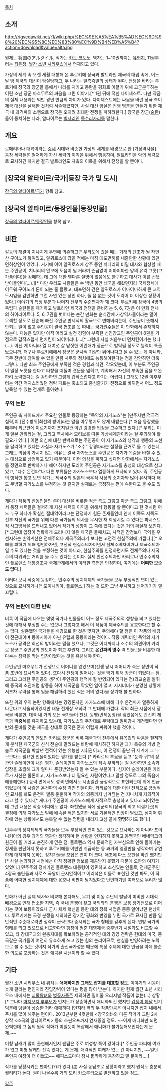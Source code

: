 [[목차]]

== 소개 ==
http://rigvedawiki.net/r1/wiki.php/%EC%9E%A5%EA%B5%AD%EC%9D%98%20%EC%95%8C%ED%83%80%EC%9D%B4%EB%A5%B4?action=download&value=alta.jpg

원제는 将国のアルタイル, 작가는 [[카토 코토노]]. 역자는 1~10권까지는 [[유현지]], 11권부터는 [[최윤정]]. [[월간 소년 시리우스]]에서 연재되고 있다.

가상의 세계 속 오랜 세월 대항해 온 투르키에 장국과 발트라인 제국의 대립 속에, 어느 날 밤 제국의 대신이 암살당하고, 두 나라는 일촉즉발의 상태가 된다. 전쟁을 바라는 투르키에 장국의 장군들 틈에서 나라를 지키고 동란을 평화로 이끌기 위해 고군분투하는 어린 소년 장군 마흐무트의 싸움을 그린 이야기.[* 1권 뒤에 적힌 다이제스트. 다만 작품의 실제 내용과는 억만 광년 만큼의 차이가 있다. 다이제스트에는 싸움을 바란 장국 측이 제국 대신을 살해한 것처럼 서술돼있지만, 사실 대신 암살은 전쟁 명분을 만들기 위한 제국 내 과격파의 소행으로 장국은 오히려 최대한 전쟁을 피하려한다.] 장국은 장군([[술탄]])들이 통치하는 나라, 알타이르는 [[별자리]]인 [[독수리자리]]를 말한다.
== 개요 ==
르메리아나 대륙이라는 [[중세]] 시대와 비슷한 가상의 세계를 배경으로 한 [가상역사물]. 등장 세력들은 철저하게 자신 세력의 이익을 위해서 행동하며, 발트라인을 악의 세력으로 묘사하긴 하지만 결국 발트라인도 자측의 이득을 위해서 전쟁을 할 뿐이다.
== [장국의 알타이르/국가|등장 국가 및 도시] ==
[[장국의 알타이르/국가]] 항목 참고.
== [장국의 알타이르/등장인물|등장인물] ==
[[장국의 알타이르/등장인물]] 항목 참고.
== 비판 ==
갈등의 해결이 지나치게 우연에 의존하고[* 우라도에 갔을 때는 거래의 단초가 될 자연산 구아노가 쌓여있고, 알귀로스에 갔을 적에는 마침 대포면허를 내줄만한 상황에 있던 면허상인이 있었다. 거기에 이어 알귀로스에 상주 중인 치니리의 비밀 대사와 협상할 때는 주인공이, 치니리의 안보에 도움이 될 거라며 뜬금없이 어마어마한 양의 유리 그릇(고가품이다)을 강매하는데 그에 대한 별다른 설명이 없음에도 불구하고 대사가 이를 선뜻 받아들인다(...).][* 다만 우라도 사람들은 수 백년 동안 쇄국을 해왔던지라 국제정세에 어두워 구아노가 돈이 되는 줄 몰랐고, 대포면허 건은 알귀로스가 어마어마하게 큰 교역도시임을 감안하면 그런 사연 있는 상인 하나, 둘 쯤 없는 것이 도리어 더 이상한 상황이었다.] 이야기의 특정 부분과 나머지 전부의 수준편차가 꽤 크다. 투르키에 장국이 4명의 독립파 술탄들을 제거하고 발트라인 제국과 전쟁을 준비하는 5, 6, 7권은 이 만화 전체의 하이라이트다. 5, 6, 7권을 벗어나는 순간 만화는 순식간에 가상역사물이라는 말이 무색할 정도로 단순해 빠진 주인공 만세식의 활극으로 변해버리는데, 주인공이 뜻해서 안되는 일이 없고 주인공이 결국 협조를 못 따내는 [[국가원수]]들은 이 만화에서 존재하지 않는다. 재능은 있지만 아직 어리고 실전 경험이 부족한 신진장교인 주인공이 8권을 기점으로 갑작스럽게 먼치킨이 되어버리니….[* 그런데 사실 처음부터 먼치킨이기는 했다(...). 아닌 게 아니라 열 대여섯 살 남짓한 어린애가 장군으로 발탁될 정도로 능력이 특출났으니까. 더구나 투르키에에서 장군은 군사적 기량만 뛰어나다고 될 수 있는 게 아니라, 국무 전반에 참여할 수 있을 만큼 사무와 정치에도 능통해야한다는 점을 감안하면 더욱 그렇다. 다만 최초 주인공에게 부족한 것은 경험과 식견, 각오였는데, 이 부분도 주인공이 밀정 노릇을 한다고 타향을 떠돌며 견문을 넓히고, 계속해서 자신의 부족한 점을 보완하려 노력했다는 걸 감안하면 그렇게 갑작스럽다고 하기는 어렵다.] 그래도 12권 이후부터는 약간 억지스러웠던 정략 파트는 축소되고 중심줄기가 전쟁으로 바뀌면서 어느 정도 납득할 수 있는 전개로 돌아왔다.
=== 우익 논란 ===
주인공 측 사이드에서 주요한 인물로 등장하는 "독약의 자가노스"는 [만주사변|적극적 침략]이 [전수방위|최선의 방어]라는 말을 아무렇지도 않게 내뱉는다.[* 처음 등장했을 때부터 최근편에 이르기까지 초지일관 이런 강경한 입장을 고수하고 있다.][* 우리는 이게 일본 만화라는 걸, 그리고 역사에서 모티브를 따온 가상세계관이라는 걸 주의해야 할 필요가 있다.] 이런 의심에 대한 반박으로는 주인공이 이 자가노스와 생각과 행동의 노선을 달리하고 있다는 사실과 자가노스가 "소수" 강경파라는 설정을 근거로 들 수 있는데, 그래도 의심이 가시지 않는 이유는 결국 자가노스를 주인공은 자기가 목숨을 바칠 수 있는 대상으로 상정하고 있기 때문이다. 이런 의심을 피하고 싶다면 만화에서는 자가노스를 정면으로 반박하거나 해야 하지만 도리어 주인공은 자가노스를 충성의 대상으로 삼고 있고, "다수 온건파"나 다른 부류들은 자가노스보다 열등하게 묘사되고 있다. 즉, 주인공의 행적만 놓고 보면 작가는 제국주의 일본의 극우적 사상의 소지자와 많이 유사하다 해도 무방할 자가노스를 부정하는 것 같지만 실제로는 긍정하는 편에 속한다고 볼 수도 있다.

게다가 작품의 반동인물인 루이 대신을 비롯한 적군 측도 그렇고 아군 측도 그렇고, 위에서 등장 세력들은 철저하게 자신 세력의 이익을 위해서 행동할 할 뿐이다고 한 것처럼 어느 누구 하나가 확실한 절대악이라고는 단정하기 힘든 존재들인데 왠지 이쪽도 저쪽도 전부 자신의 국가를 위해 다른 국가들의 의사를 무시한 채 희생시킬 수 있다는 파시스트적 사고방식을 드러내고 있어서 작가의 성향이 그 쪽에 있다는 것은 거의 확실해 보인다.[* 그런데 입장이 명확하게 드러나지 않은 제국은 둘째치고, 사적인 감정보다 국익을 우선시하는 손익계산은 전체주의나 제국주의라기 보다는 고전적 현실주의에 가깝다.][* 오해를 피하기 위해 첨언하자면, 고전적 현실주의자이면서 전체주의자이거나 제국주의자일 수도 있다는 것을 부정하는 것이 아니라, 현실주의를 인정하면서도 전체주의나 제국주의 따위와는 거리를 둘 수도 있다는 것이다. 실제 반전주의자인 카리르나 민주주의자인 플로렌스 대통령조차 국제관계에서의 이러한 측면은 인정하며, 여기에는 '''어떠한 모순도 없다.''']

이러다 보니 작중에 등장하는 민주주의 정치체제의 국가들을 모두 부정적인 면이 있는 것으로 묘사하거나[* 포이니키아, 플로렌스.] 하는 것 또한 그냥 무시하고 넘어가기가 껄끄럽다.
=== 우익 논란에 대한 반박 ===
비록 이 작품에 나오는 몇몇 국가나 인물들이 어느 정도 제국주의적 성향을 띄고 있다는 것에 대해서 부정할 수는 없으나 그렇다고 해서 이 작품이 제국주의를 옹호한다고 할 수는 없다. 실존했던 국가들을 배경으로 한 것은 맞지만, 주의해야 할 점은 이 작품의 배경이 전근대이며 동아시아가 아닌 유럽과 중동이라는 것이다. 작중 캐릭터인 독약의 자가노스가 공격은 최선의 방어라는 말을 했으나, 그것은 어디까지나 소수의 의견이며 카리르 장군[* 주인공의 멘토이자 최고 후원자, 그리고 '''온건파의 영수''' 격 인물.]을 비롯한 대다수는 침략을 막는 입장이었다는 것을 유념해야 한다.

주인공인 마흐무트가 전쟁으로 어머니를 잃었으며(전쟁 당시 어머니가 죽은 장면이 작품 초반에 묘사되어 있다), 또다시 전쟁이 일어나는 것을 막기 위해 장군이 되었다는 점, 그리고 그러한 주인공의 생각이 주인공의 행적에 잘 반영되어 있다는 점(외교술을 발휘해 중국의 소진처럼 합종을 하여 제국군을 막았던 일이 많고, 시시비비가 분명한 상황에서조차 무력을 통해 일을 해결하려 했던 적은 거의 없다)을 상기해 볼 만하다.

또한 위의 우익 논란 항목에서는 강경론자인 자가노스에 비해 다수 온건파가 열등하게 나온다고 서술되어있지만 내용 전개상 오히려 그 반대에 가깝다. 작의 최근 시점에서 장국을 비롯한, 대륙 내 거의 모든 국가들이 친선, 동맹(반제동맹)을 맺었음에도 간신히 제국과 '''백중세'''를 유지하고 있는데, 자가노스의 주장대로 무턱대고 일찌감치 개전했다면 만반의 준비를 갖춘 제국을 상대로 장국은 혼자 어렵게 싸워야 했을 것이다.

게다가 주인공의 멘토인 카리르 장군은 비록 제국과의 전투에서 유목민의 싸움을 철저하게 분석한 제국군의 신식 전술에 말려드는 바람에 패사하긴 하지만 과거 특유의 기병 전술로 제국군을 박살낸 전적이 있는 유능한 지휘관이고, 이 전쟁이 끝난 뒤 세계에 그 누구보다도 필요한 인물이었다는 평가를 받는다.[* 카리르의 부음을 듣고 "눈과 귀"의 장관인 술레이만이 내린 평가. 술레이만이 자가노스의 직속 부하라는 걸 감안하면 소속과 입장을 초월해 그가 얼마나 존경받았는지 알 수 있는 부분이다. 심지어 술레이만은 카리르가 자신은 물론이고, 자가노스보다 더 필요한 사람이었다고 말할 정도로 그의 죽음에 애통해한다.] 능력 면에서도 성격 면에서도 시종일관 긍정적으로 표현되는데 위에 언급되었듯이 이 사람은 온건파의 수장 격인 인물이다. 카리르에 대한 이런 전적으로 긍정적인 묘사를 봐도 온건파 열등 운운하며 작가의 의중까지 넘겨짚는 건 지나치게 자의적이라고 할 수 있다.[* 게다가 주인공이 자가노스에게 사적으로 충성하고 있다고 되어있는데 그런 내용은 작중 어디에도 없다. 좌천됐을 적에 장군회의(장국의 최고 의결기관)의 결정에 의해 자가노스 밑에 배속된 적은 있지만 서로 기본적인 입장이 달랐고, 심지어 휘하에 있는 상황에서도 승복할 수 없는 명령을 내리자 고심 끝에 '''항명'''하기도 했다.]

민주주의 정치체제의 국가들을 모두 부정적인 면이 있는 것으로 묘사하는게 아니라 포이니키아의 경우 과거의 영광만 생각하며 현 상황을 인지하지 못하고 동맹국인 베네딕크의 원군이 올 거라고 순진하게 믿은 점, 플로렌스 역시 문화적인 자부심으로 인해 돌아가는 정세를 판단하지 못하고 투르키에를 야만인 취급하는 등 과거의 영광만을 생각하며 유연하게 대처하지 못하는 정치가들을 꼬집은 면이 더 크다. 애초에 다소 오판을 하긴 했지만[* 사실 논의하던 시점에선 아직 정확한 정보를 제공받지 못했기 때문에 오판의 여지가 있었다.] 민주주의 정치가인 플로렌스 대통령이 영민하고 소신있는 인물로, 전제군주인 4장국 술탄들과 사로스 국왕이 근시안적이고 어리석은 이들로 표현된 것만 봐도, 이 작품에 어떠한 정치체제에 대한 옹호나 비판이 담겨있다고 단언하기엔 여러모로 무리가 많다.

만화가 아닌 실제 역사와 비교해 본다해도, 무기 및 이동 수단의 발달이 미비한 시대적 배경으로 인해 협소한 지역, 즉 국내 분쟁이 잦고 국외와의 분쟁은 보통 장기전으로 이어지는 것이 보통이겠으나 군사 체제 혁신을 통한 대외 정복 사업은 종종 일어났던 현상이다. 투르키에는 국경 분쟁을 제외하곤 장기간 평화와 번영을 누린 국가로 묘사된 만큼 일반적인 수순대로라면 정략이 군략보다 중시되는 국가 형태를 갖추게 된다. 연방 국가의 형태를 띄고 있으므로 비교한다면 팽창이 멈춘 대영제국 중후반기 시절과도 비교할 수 있고, 타 강대국과의 완충지대를 확보하려는 공격적인 대외 경영 전략은 현대의 미국, 중국같은 국가들이 여전히 유효하게 쓰고 있는 힘의 논리이므로, 현실을 반영하려는 노력으로 볼 수 있는 것이지 작가의 출신국가성분 때문에 특정 주제에 대한 언급을 아예 불순한 의도로 포장하는 것은 왜곡된 시선이라 할 수 있다.
== 기타 ==
[[월간 소년 시리우스]] 내 위치는 '''애매하지만 그래도 잡지를 대표할 정도'''. 이야기의 시동이 늦게 걸리는 편인지라 진입장벽이 있다는 평을 많이 받는다. 하지만 현재 월간 소년 시리우스 내에서는 [[괴물왕녀]]와 [[벚꽃사중주]] 제외하면 밀어줄 오리지널 작품이 없는(...) 상황[* 그나마 [[마지모지 루루모]]가 인지도가 상승하면서 애니화되긴 했지만 [[겁쟁이 페달]] 인기 덕분에 덩달아 상승한 거라 애매하다.]인지라 앞의 두 작품만큼은 아니지만 잡지 내에서 푸시를 많이 해주는 편이다. 2013년부턴 4컷만화 <장국의!>와 다른 작가가 그린 2차 창작 <소국의 알타이르씨> 등의 스핀오프까지 연재중일 정도. ~~이제 애니화만 되면 완벽한데 그 놈의 원작 작화가 미칠듯이 복잡해서 애니화가 불가능해보인다는게 문제.~~ 

미형 남캐가 많이 출현해서인지 팬덤은 주로 여성향 쪽이 강하다.[* 주인공 파티에 여캐가 없고 미형 남캐만 잔뜩 있다는 게 문제. 매력적인 여캐가 없는 건 아니지만, ~~일단 주인공 여장이 더 이쁘고~~ 에피소드마다 잠시 짧막하게 등장하고 말 뿐이라….]

작가를 당황시키는 팬아트(?)가 있다.([http://todayhumor.com/?humorbest_771076 #]) 사실 농담조로 당황이라고 했지 원작도 충분히 퀄리티가 높다. 권이 나올수록 거의 [[모리 카오루]]급으로 발전하고 있을 정도.

[[각주]]
